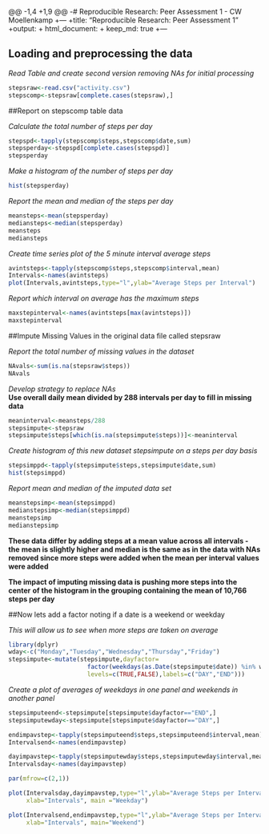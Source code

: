 @@ -1,4 +1,9 @@
 -# Reproducible Research: Peer Assessment 1 - CW Moellenkamp
 +---
 +title: "Reproducible Research: Peer Assessment 1"
 +output: 
 +  html_document:
 +    keep_md: true
 +---
  
  
## Loading and preprocessing the data 

*Read Table and create second version removing NAs for initial processing*

```r
stepsraw<-read.csv("activity.csv")
stepscomp<-stepsraw[complete.cases(stepsraw),]
```

##Report on stepscomp table data  

*Calculate the total number of steps per day*

```r
stepspd<-tapply(stepscomp$steps,stepscomp$date,sum)
stepsperday<-stepspd[complete.cases(stepspd)]
stepsperday
```

*Make a histogram of the number of steps per day*

```r
hist(stepsperday)
```

*Report the mean and median of the steps per day*

```r
meansteps<-mean(stepsperday)
mediansteps<-median(stepsperday)
meansteps
mediansteps
```

*Create time series plot of the 5 minute interval average steps*

```r
avintsteps<-tapply(stepscomp$steps,stepscomp$interval,mean)
Intervals<-names(avintsteps)
plot(Intervals,avintsteps,type="l",ylab="Average Steps per Interval")
```

*Report which interval on average has the maximum steps*

```r
maxstepinterval<-names(avintsteps[max(avintsteps)])
maxstepinterval
```

##Impute Missing Values in the original data file called stepsraw

*Report the total number of missing values in the dataset*

```r
NAvals<-sum(is.na(stepsraw$steps))
NAvals
```

*Develop strategy to replace NAs*  
**Use overall daily mean divided by 288 intervals per day to fill in missing data**

```r
meaninterval<-meansteps/288
stepsimpute<-stepsraw
stepsimpute$steps[which(is.na(stepsimpute$steps))]<-meaninterval
```

*Create histogram of this new dataset stepsimpute on a steps per day basis*

```r
stepsimppd<-tapply(stepsimpute$steps,stepsimpute$date,sum)
hist(stepsimppd)
```

*Report mean and median of the imputed data set*

```r
meanstepsimp<-mean(stepsimppd)
medianstepsimp<-median(stepsimppd)
meanstepsimp
medianstepsimp
```

**These data differ by adding steps at a mean value across all intervals - the** **mean is slightly higher and median is the same as in the data with NAs removed since more steps were added when the mean per interval values were added**


**The impact of imputing missing data is pushing more steps into the center**
**of the histogram in the grouping containing the mean of 10,766 steps per day**

##Now lets add a factor noting if a date is a weekend or weekday  

*This will allow us to see when more steps are taken on average*

```r
library(dplyr)
wday<-c("Monday","Tuesday","Wednesday","Thursday","Friday")
stepsimpute<-mutate(stepsimpute,dayfactor=
                      factor(weekdays(as.Date(stepsimpute$date)) %in% wday,
                      levels=c(TRUE,FALSE),labels=c("DAY","END")))
```

*Create a plot of averages of weekdays in one panel and*
*weekends in another panel*

```r
stepsimputeend<-stepsimpute[stepsimpute$dayfactor=="END",]
stepsimputewday<-stepsimpute[stepsimpute$dayfactor=="DAY",]

endimpavstep<-tapply(stepsimputeend$steps,stepsimputeend$interval,mean)
Intervalsend<-names(endimpavstep)

dayimpavstep<-tapply(stepsimputewday$steps,stepsimputewday$interval,mean)
Intervalsday<-names(dayimpavstep)

par(mfrow=c(2,1))

plot(Intervalsday,dayimpavstep,type="l",ylab="Average Steps per Interval",
     xlab="Intervals", main ="Weekday")

plot(Intervalsend,endimpavstep,type="l",ylab="Average Steps per Interval",
     xlab="Intervals", main="Weekend")
```
